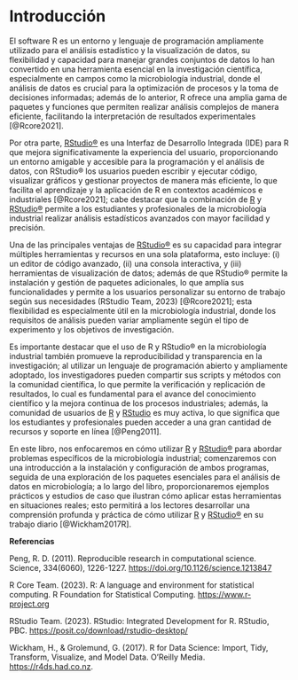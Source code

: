# Introducción

El software R es un entorno y lenguaje de programación ampliamente utilizado para el análisis estadístico y la visualización de datos, su flexibilidad y capacidad para manejar grandes conjuntos de datos lo han convertido en una herramienta esencial en la investigación científica,  especialmente en campos como la microbiología industrial, donde el análisis de datos es crucial para la optimización de procesos y la toma de decisiones informadas; además de lo anterior, R ofrece una amplia gama de paquetes y funciones que permiten realizar análisis complejos de manera eficiente, facilitando la interpretación de resultados experimentales [@Rcore2021].

Por otra parte, [RStudio®](https://posit.co/download/rstudio-desktop/) es una Interfaz de Desarrollo Integrada (IDE) para R que mejora significativamente la experiencia del usuario, proporcionando un entorno amigable y accesible para la programación y el análisis de datos, con RStudio® los usuarios pueden escribir y ejecutar código, visualizar gráficos y gestionar proyectos de manera más eficiente, lo que facilita el aprendizaje y la aplicación de R en contextos académicos e industriales [@Rcore2021]; cabe destacar que la combinación de [R](https://www.r-project.org/) y [RStudio®](https://posit.co/download/rstudio-desktop/) permite a los estudiantes y profesionales de la microbiología industrial realizar análisis estadísticos avanzados con mayor facilidad y precisión.

Una de las principales ventajas de [RStudio®](https://posit.co/download/rstudio-desktop/) es su capacidad para integrar múltiples herramientas y recursos en una sola plataforma, esto incluye: (i) un editor de código avanzado, (ii) una consola interactiva, y (iii) herramientas de visualización de datos; además de que RStudio® permite la instalación y gestión de paquetes adicionales, lo que amplía sus funcionalidades y permite a los usuarios personalizar su entorno de trabajo según sus necesidades (RStudio Team, 2023) [@Rcore2021]; esta flexibilidad es especialmente útil en la microbiología industrial, donde los requisitos de análisis pueden variar ampliamente según el tipo de experimento y los objetivos de investigación.

Es importante destacar que el uso de R y RStudio® en la microbiología industrial también promueve la reproducibilidad y transparencia en la investigación; al utilizar un lenguaje de programación abierto y ampliamente adoptado, los investigadores pueden compartir sus scripts y métodos con la comunidad científica, lo que permite la verificación y replicación de resultados, lo cual es fundamental para el avance del conocimiento científico y la mejora continua de los procesos industriales; además, la comunidad de usuarios de [R](https://www.r-project.org/) y [RStudio](https://posit.co/download/rstudio-desktop/) es muy activa, lo que significa que los estudiantes y profesionales pueden acceder a una gran cantidad de recursos y soporte en línea [@Peng2011].

En este libro, nos enfocaremos en cómo utilizar [R](https://www.r-project.org/) y [RStudio®](https://posit.co/download/rstudio-desktop/) para abordar problemas específicos de la microbiología industrial; comenzaremos con una introducción a la instalación y configuración de ambos programas, seguida de una exploración de los paquetes esenciales para el análisis de datos en microbiología; a lo largo del libro, proporcionaremos ejemplos prácticos y estudios de caso que ilustran cómo aplicar estas herramientas en situaciones reales; esto permitirá a los lectores desarrollar una comprensión profunda y práctica de cómo utilizar [R](https://www.r-project.org/) y [RStudio®](https://posit.co/download/rstudio-desktop/) en su trabajo diario [@Wickham2017R].

**Referencias**

Peng, R. D. (2011). Reproducible research in computational science. Science, 334(6060), 1226-1227. <https://doi.org/10.1126/science.1213847>

R Core Team. (2023). R: A language and environment for statistical computing. R Foundation for Statistical Computing. <https://www.r-project.org>

RStudio Team. (2023). RStudio: Integrated Development for R. RStudio, PBC. <https://posit.co/download/rstudio-desktop/>

Wickham, H., & Grolemund, G. (2017). R for Data Science: Import, Tidy, Transform, Visualize, and Model Data. O'Reilly Media. [https://r4ds.had.co.nz](https://r4ds.had.co.nz/).
